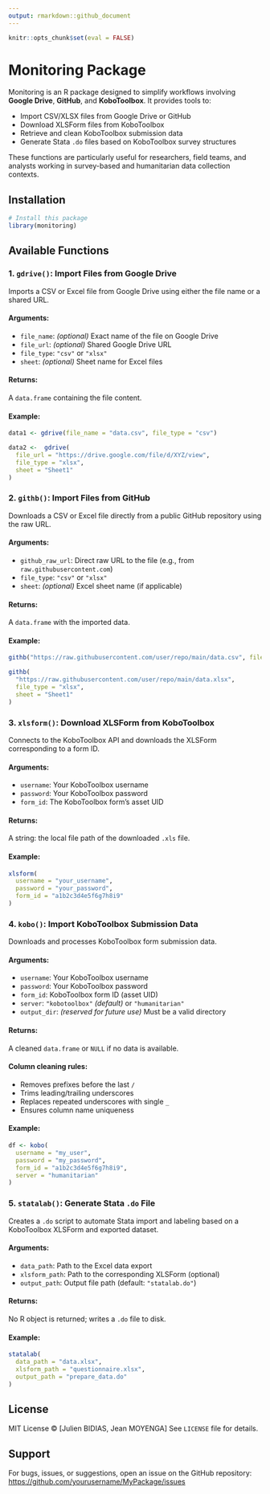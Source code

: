 ```yaml
---
output: rmarkdown::github_document
---
```


```r
knitr::opts_chunk$set(eval = FALSE)
```

# Monitoring Package

Monitoring is an R package designed to simplify workflows involving **Google Drive**, **GitHub**, and **KoboToolbox**. It provides tools to:

- Import CSV/XLSX files from Google Drive or GitHub
- Download XLSForm files from KoboToolbox
- Retrieve and clean KoboToolbox submission data
- Generate Stata `.do` files based on KoboToolbox survey structures

These functions are particularly useful for researchers, field teams, and analysts working in survey-based and humanitarian data collection contexts.


## Installation


```r
# Install this package
library(monitoring)
```


## Available Functions

### 1. `gdrive()`: Import Files from Google Drive

Imports a CSV or Excel file from Google Drive using either the file name or a shared URL.

#### Arguments:

* `file_name`: *(optional)* Exact name of the file on Google Drive
* `file_url`: *(optional)* Shared Google Drive URL
* `file_type`: `"csv"` or `"xlsx"`
* `sheet`: *(optional)* Sheet name for Excel files

#### Returns:

A `data.frame` containing the file content.

#### Example:

```r
data1 <- gdrive(file_name = "data.csv", file_type = "csv")

data2 <-  gdrive(
  file_url = "https://drive.google.com/file/d/XYZ/view",
  file_type = "xlsx",
  sheet = "Sheet1"
)
```


### 2. `githb()`: Import Files from GitHub

Downloads a CSV or Excel file directly from a public GitHub repository using the raw URL.

#### Arguments:

* `github_raw_url`: Direct raw URL to the file (e.g., from `raw.githubusercontent.com`)
* `file_type`: `"csv"` or `"xlsx"`
* `sheet`: *(optional)* Excel sheet name (if applicable)

#### Returns:

A `data.frame` with the imported data.

#### Example:

```r
githb("https://raw.githubusercontent.com/user/repo/main/data.csv", file_type = "csv")

githb(
  "https://raw.githubusercontent.com/user/repo/main/data.xlsx",
  file_type = "xlsx",
  sheet = "Sheet1"
)
```

### 3. `xlsform()`: Download XLSForm from KoboToolbox

Connects to the KoboToolbox API and downloads the XLSForm corresponding to a form ID.

#### Arguments:

* `username`: Your KoboToolbox username
* `password`: Your KoboToolbox password
* `form_id`: The KoboToolbox form's asset UID

#### Returns:

A string: the local file path of the downloaded `.xls` file.

#### Example:

```r
xlsform(
  username = "your_username",
  password = "your_password",
  form_id = "a1b2c3d4e5f6g7h8i9"
)
```

### 4. `kobo()`: Import KoboToolbox Submission Data

Downloads and processes KoboToolbox form submission data.

#### Arguments:

* `username`: Your KoboToolbox username
* `password`: Your KoboToolbox password
* `form_id`: KoboToolbox form ID (asset UID)
* `server`: `"kobotoolbox"` *(default)* or `"humanitarian"`
* `output_dir`: *(reserved for future use)* Must be a valid directory

#### Returns:

A cleaned `data.frame` or `NULL` if no data is available.

#### Column cleaning rules:

* Removes prefixes before the last `/`
* Trims leading/trailing underscores
* Replaces repeated underscores with single `_`
* Ensures column name uniqueness

#### Example:

```r
df <- kobo(
  username = "my_user",
  password = "my_password",
  form_id = "a1b2c3d4e5f6g7h8i9",
  server = "humanitarian"
)
```

### 5. `statalab()`: Generate Stata `.do` File

Creates a `.do` script to automate Stata import and labeling based on a KoboToolbox XLSForm and exported dataset.

#### Arguments:

* `data_path`: Path to the Excel data export
* `xlsform_path`: Path to the corresponding XLSForm (optional)
* `output_path`: Output file path (default: `"statalab.do"`)

#### Returns:

No R object is returned; writes a `.do` file to disk.

#### Example:

```r
statalab(
  data_path = "data.xlsx",
  xlsform_path = "questionnaire.xlsx",
  output_path = "prepare_data.do"
)
```


## License

MIT License © \[Julien BIDIAS, Jean MOYENGA]
See `LICENSE` file for details.


## Support

For bugs, issues, or suggestions, open an issue on the GitHub repository:
[https://github.com/yourusername/MyPackage/issues](https://github.com/yourusername/MyPackage/issues)


